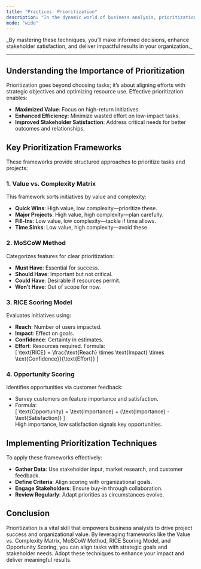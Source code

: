 ```yaml
---
title: "Practices: Prioritization"
description: "In the dynamic world of business analysis, prioritization is a cornerstone skill that shapes project success. As a business analyst, you juggle complex requirements, stakeholder expectations, and limited resources. This guide introduces powerful prioritization frameworks—Value vs. Complexity Matrix, MoSCoW Method, RICE Scoring Model, and Opportunity Scoring—to help you align tasks with strategic goals, maximize value, and boost efficiency. "
mode: "wide"
---
```


<Note>
  _By mastering these techniques, you’ll make informed decisions, enhance stakeholder satisfaction, and deliver impactful results in your organization._
</Note>

---

## Understanding the Importance of Prioritization

Prioritization goes beyond choosing tasks; it’s about aligning efforts with strategic objectives and optimizing resource use. Effective prioritization enables:

- **Maximized Value**: Focus on high-return initiatives.
- **Enhanced Efficiency**: Minimize wasted effort on low-impact tasks.
- **Improved Stakeholder Satisfaction**: Address critical needs for better outcomes and relationships.

## Key Prioritization Frameworks

These frameworks provide structured approaches to prioritize tasks and projects:

### 1. Value vs. Complexity Matrix

This framework sorts initiatives by value and complexity:

- **Quick Wins**: High value, low complexity—prioritize these.
- **Major Projects**: High value, high complexity—plan carefully.
- **Fill-Ins**: Low value, low complexity—tackle if time allows.
- **Time Sinks**: Low value, high complexity—avoid these.

### 2. MoSCoW Method

Categorizes features for clear prioritization:

- **Must Have**: Essential for success.
- **Should Have**: Important but not critical.
- **Could Have**: Desirable if resources permit.
- **Won’t Have**: Out of scope for now.

### 3. RICE Scoring Model

Evaluates initiatives using:

- **Reach**: Number of users impacted.
- **Impact**: Effect on goals.
- **Confidence**: Certainty in estimates.
- **Effort**: Resources required. Formula:\
  [ \\text{RICE} = \\frac{\\text{Reach} \\times \\text{Impact} \\times \\text{Confidence}}{\\text{Effort}} ]

### 4. Opportunity Scoring

Identifies opportunities via customer feedback:

- Survey customers on feature importance and satisfaction.
- Formula:\
  [ \\text{Opportunity} = \\text{Importance} \+ (\\text{Importance} - \\text{Satisfaction}) ]\
  High importance, low satisfaction signals key opportunities.

## Implementing Prioritization Techniques

To apply these frameworks effectively:

- **Gather Data**: Use stakeholder input, market research, and customer feedback.
- **Define Criteria**: Align scoring with organizational goals.
- **Engage Stakeholders**: Ensure buy-in through collaboration.
- **Review Regularly**: Adapt priorities as circumstances evolve.

## Conclusion

Prioritization is a vital skill that empowers business analysts to drive project success and organizational value. By leveraging frameworks like the Value vs. Complexity Matrix, MoSCoW Method, RICE Scoring Model, and Opportunity Scoring, you can align tasks with strategic goals and stakeholder needs. Adopt these techniques to enhance your impact and deliver meaningful results.